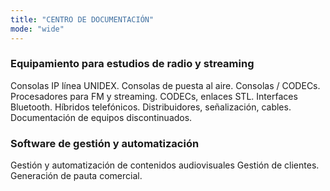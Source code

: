 ```yaml
---
title: "CENTRO DE DOCUMENTACIÓN"
mode: "wide"
---
```


### Equipamiento para estudios de radio y streaming

<CardGroup cols={2}>
  <Card title="Consolas IP" iconType="light" href="es/unidex/unidex-resumen">
    Consolas IP línea UNIDEX.
  </Card>
  <Card title="Consolas Línea Cassic" href="es/resumen-linea-classic">
    Consolas de puesta al aire.
  </Card>
  <Card title="Consolas portátiles" href="es/resumen-portatiles">
    Consolas / CODECs.
  </Card>
  <Card title="Procesadores de audio" href="es/resumen-procesadores">
    Procesadores para FM y streaming.
  </Card>
  <Card title="Enlaces y CODECs">
    CODECs, enlaces STL.
  </Card>
  <Card title="Hibridos. Bluetooth." href="es/resumen-hibridos">
    Interfaces Bluetooth. Híbridos telefónicos.
  </Card>
  <Card title="Accesorios" href="es/accesorios/resumen-accesorios">
    Distribuidores, señalización, cables.
  </Card>
  <Card title="Equipos discontinuados" href="es/discontinuados">
    Documentación de equipos discontinuados.
  </Card>
</CardGroup>

### Software de gestión y automatización

<CardGroup cols={2}>
  <Card title="AUDICOM">
    Gestión y automatización de contenidos audiovisuales
  </Card>
  <Card title="ADMICOM">
    Gestión de clientes. Generación de pauta comercial.
  </Card>
</CardGroup>